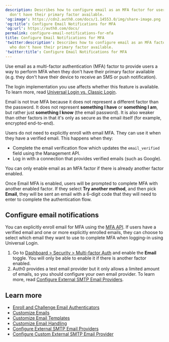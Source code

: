```yaml
---
description: Describes how to configure email as an MFA factor for users who
  don't have their primary factor available.
'og:image': https://cdn2.auth0.com/docs/1.14553.0/img/share-image.png
'og:title': Configure Email Notifications for MFA
'og:url': https://auth0.com/docs/
permalink: configure-email-notifications-for-mfa
title: Configure Email Notifications for MFA
'twitter:description': Describes how to configure email as an MFA factor for users
  who don't have their primary factor available.
'twitter:title': Configure Email Notifications for MFA
---
```

Use email as a <Tooltip tip="Multi-factor authentication (MFA): User authentication process that uses a factor in addition to username and password such as a code via SMS." cta="View Glossary" href="/docs/glossary?term=multi-factor+authentication">multi-factor authentication</Tooltip> (MFA) factor to provide users a way to perform MFA when they don't have their primary factor available (e.g. they don't have their device to receive an SMS or push notification).

<Card title="Availability varies by login implementation">

The login implementation you use affects whether this feature is available. To learn more, read [Universal Login vs. Classic Login](/docs/authenticate/login/auth0-universal-login/universal-login-vs-classic-login).

</Card>

Email is not true MFA because it does not represent a different factor than the password. It does not represent **something I have** or **something I am**, but rather just **something I know** (the email password). It is also weaker than other factors in that it's only as secure as the email itself (for example, encrypted end-to-end).

Users do not need to explicitly enroll with email MFA. They can use it when they have a verified email. This happens when they:

* Complete the email verification flow which updates the `email_verified` field using the <Tooltip tip="Management API: A product to allow customers to perform administrative tasks." cta="View Glossary" href="/docs/glossary?term=Management+API">Management API</Tooltip>.
* Log in with a connection that provides verified emails (such as Google).

You can only enable email as an MFA factor if there is already another factor enabled.

Once Email MFA is enabled, users will be prompted to complete MFA with another enabled factor. If they select **Try another method**, and then pick **Email**, they will be sent an email with a 6-digit code that they will need to enter to complete the authentication flow.

## Configure email notifications

You can explicitly enroll email for MFA using the [MFA API](/docs/secure/multi-factor-authentication/authenticate-using-ropg-flow-with-mfa/enroll-and-challenge-email-authenticators). If users have a verified email and one or more explicitly enrolled emails, they can choose to select which email they want to use to complete MFA when logging-in using <Tooltip tip="Universal Login: Your application redirects to Universal Login, hosted on Auth0's Authorization Server, to verify a user's identity." cta="View Glossary" href="/docs/glossary?term=Universal+Login">Universal Login</Tooltip>.

1. Go to [Dashboard > Security > Multi-factor Auth](https://manage.auth0.com/#/multifactor-auth) and enable the **Email** toggle.
   You will only be able to enable it if there is another factor enabled.
2. Auth0 provides a test email provider but it only allows a limited amount of emails, so you should configure your own email provider. To learn more, read [Configure External SMTP Email Providers](/docs/customize/email/smtp-email-providers).

## Learn more

* [Enroll and Challenge Email Authenticators](/docs/secure/multi-factor-authentication/authenticate-using-ropg-flow-with-mfa/enroll-and-challenge-email-authenticators)
* [Customize Emails](/docs/customize/email)
* [Customize Email Templates](/docs/customize/email/email-templates)
* [Customize Email Handling](/docs/customize/email/manage-email-flow)
* [Configure External SMTP Email Providers](/docs/customize/email/smtp-email-providers)
* [Configure Custom External SMTP Email Provider](/docs/customize/email/smtp-email-providers/configure-custom-external-smtp-email-provider)